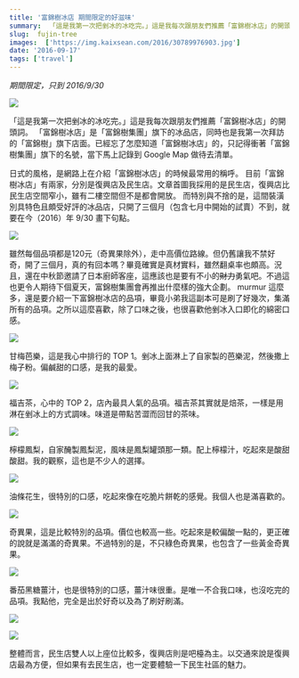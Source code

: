 ```yaml
---
title: '富錦樹冰店 期間限定的好滋味'
summary:  「這是我第一次把剉冰的冰吃完。」這是我每次跟朋友們推薦「富錦樹冰店」的開頭詞。
slug:  fujin-tree
images:  ['https://img.kaixsean.com/2016/30789976903.jpg']
date: '2016-09-17'
tags: ['travel']
---
```

*期間限定，只到 2016/9/30*

![](https://img.kaixsean.com/2016/30789976903.jpg)

「這是我第一次把剉冰的冰吃完。」這是我每次跟朋友們推薦「富錦樹冰店」的開頭詞。 「富錦樹冰店」是「富錦樹集團」旗下的冰品店，同時也是我第一次拜訪的「富錦樹」旗下店面。已經忘了怎麼知道「富錦樹冰店」的，只記得衝著「富錦樹集團」旗下的名號，當下馬上記錄到 Google Map 做待去清單。

日式的風格，是網路上在介紹「富錦樹冰店」的時候最常用的稱呼。 目前「富錦樹冰店」有兩家，分別是復興店及民生店。文章首圖我採用的是民生店，復興店比民生店空間窄小，雖有二樓空間但不是都會開放。 而特別與不捨的是，這間裝潢別具特色且頗受好評的冰品店，只開了三個月（包含七月中開始的試賣）不到，就要在今（2016）年 9/30 畫下句點。 

![](https://img.kaixsean.com/2016/31562174696.jpg)

雖然每個品項都是120元（奇異果除外），走中高價位路線。但仍舊讓我不禁好奇，開了三個月，真的有回本嗎？畢竟確實是真材實料，雖然翻桌率也頗高。況且，還在中秋節邀請了日本廚師客座，這應該也是要有不小的<del>財力</del>勇氣吧。不過這也更令人期待下個夏天，富錦樹集團會再推出什麼樣的強大企劃。 murmur 這麼多，還是要介紹一下富錦樹冰店的品項，畢竟小弟我這副本可是刷了好幾次，集滿所有的品項。之所以這麼喜歡，除了口味之後，也很喜歡他剉冰入口即化的綿密口感。

![](https://img.kaixsean.com/2016/32195143091.jpg)

甘梅芭樂，這是我心中排行的 TOP 1。剉冰上面淋上了自家製的芭樂泥，然後撒上梅子粉。偏鹹甜的口感，是我的最愛。 

![](https://img.kaixsean.com/2016/31562193326.jpg)

福吉茶，心中的 TOP 2，店內最具人氣的品項。福吉茶其實就是焙茶，一樣是用淋在剉冰上的方式調味。味道是帶點苦澀而回甘的茶味。

![](https://img.kaixsean.com/2016/31483683171.jpg)

檸檬鳳梨，自家醃製鳳梨泥，風味是鳳梨罐頭那一類。配上檸檬汁，吃起來是酸甜酸甜。我的觀察，這也是不少人的選擇。

![](https://img.kaixsean.com/2016/30789968843.jpg)

油條花生，很特別的口感，吃起來像在吃脆片餅乾的感覺。我個人也是滿喜歡的。 

![](https://img.kaixsean.com/2016/31483685541.jpg)

奇異果，這是比較特別的品項。價位也較高一些。吃起來是較偏酸一點的，更正確的說就是滿滿的奇異果。不過特別的是，不只綠色奇異果，也包含了一些黃金奇異果。 

![](https://img.kaixsean.com/2016/30789967763.jpg)

番茄黑糖薑汁，也是很特別的口感，薑汁味很重。是唯一不合我口味，也沒吃完的品項。我點他，完全是出於好奇以及為了刷好刷滿。

![](https://img.kaixsean.com/2016/31452982502.jpg)

![](https://img.kaixsean.com/2016/31600070145.jpg)

整體而言，民生店雙人以上座位比較多，復興店則是吧檯為主。以交通來說是復興店最為方便，但如果有去民生店，也一定要體驗一下民生社區的魅力。